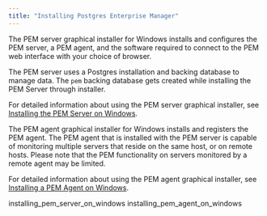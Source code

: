 ```yaml
---
title: "Installing Postgres Enterprise Manager"
---
```


<div id="installing_pem" class="registered_link"></div>




The PEM server graphical installer for Windows installs and configures the PEM server, a PEM agent, and the software required to connect to the PEM web interface with your choice of browser.

The PEM server uses a Postgres installation and backing database to manage data. The `pem` backing database gets created while installing the PEM Server through installer.

For detailed information about using the PEM server graphical installer, see [Installing the PEM Server on Windows](03_installing_postgres_enterprise_manager/#installing_pem_server_on_windows).

The PEM agent graphical installer for Windows installs and registers the PEM agent. The PEM agent that is installed with the PEM server is capable of monitoring multiple servers that reside on the same host, or on remote hosts. Please note that the PEM functionality on servers monitored by a remote agent may be limited.

For detailed information about using the PEM agent graphical installer, see [Installing a PEM Agent on Windows](03_installing_postgres_enterprise_manager/#installing_pem_agent_on_windows).

<div class="toctree" maxdepth="5">

installing\_pem\_server\_on\_windows installing\_pem\_agent\_on\_windows

</div>
